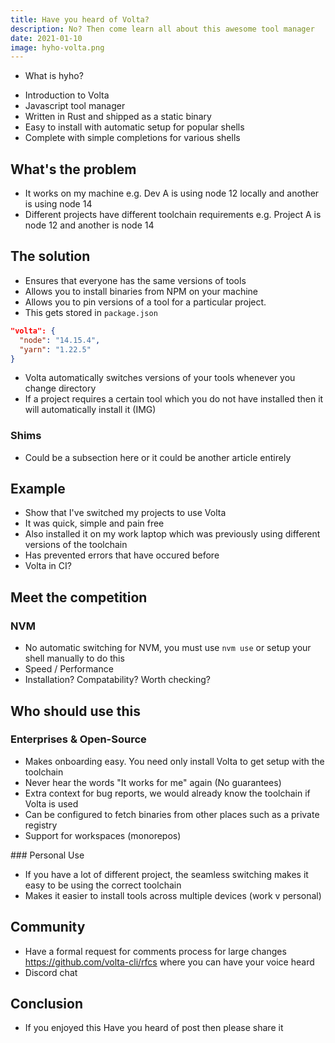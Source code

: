 ```yaml
---
title: Have you heard of Volta?
description: No? Then come learn all about this awesome tool manager
date: 2021-01-10
image: hyho-volta.png
---
```


- What is hyho?

<RepoCard />

- Introduction to Volta
- Javascript tool manager
- Written in Rust and shipped as a static binary
- Easy to install with automatic setup for popular shells
- Complete with simple completions for various shells

## What's the problem

- It works on my machine e.g. Dev A is using node 12 locally and another is using node 14
- Different projects have different toolchain requirements e.g. Project A is node 12 and another is node 14

## The solution

- Ensures that everyone has the same versions of tools
- Allows you to install binaries from NPM on your machine
- Allows you to pin versions of a tool for a particular project.
- This gets stored in `package.json`

```json
"volta": {
  "node": "14.15.4",
  "yarn": "1.22.5"
}
```

- Volta automatically switches versions of your tools whenever you change directory
- If a project requires a certain tool which you do not have installed then it will automatically install it (IMG)

### Shims

* Could be a subsection here or it could be another article entirely

## Example

- Show that I've switched my projects to use Volta
- It was quick, simple and pain free
- Also installed it on my work laptop which was previously using different versions of the toolchain
- Has prevented errors that have occured before
- Volta in CI?

## Meet the competition

### NVM

- No automatic switching for NVM, you must use `nvm use` or setup your shell manually to do this
- Speed / Performance
- Installation? Compatability? Worth checking?

## Who should use this

### Enterprises & Open-Source

- Makes onboarding easy. You need only install Volta to get setup with the toolchain
- Never hear the words "It works for me" again (No guarantees)
- Extra context for bug reports, we would already know the toolchain if Volta is used
- Can be configured to fetch binaries from other places such as a private registry
- Support for workspaces (monorepos)

### Personal Use

- If you have a lot of different project, the seamless switching makes it easy to be using the correct toolchain
- Makes it easier to install tools across multiple devices (work v personal)

## Community

- Have a formal request for comments process for large changes https://github.com/volta-cli/rfcs where you can have your voice heard
- Discord chat

## Conclusion

- If you enjoyed this Have you heard of post then please share it